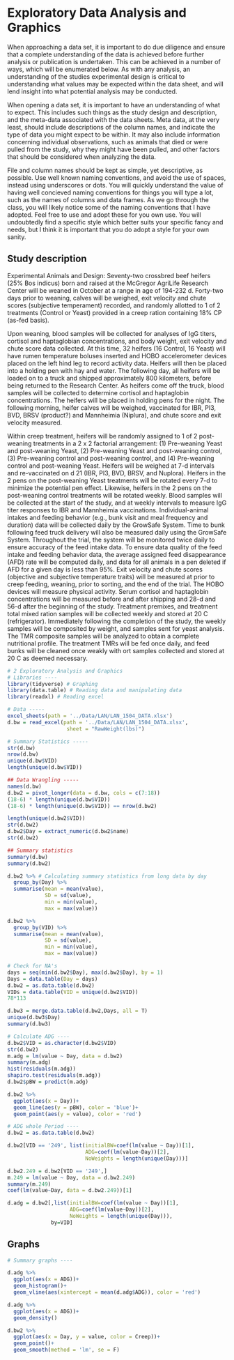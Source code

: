 # Exploratory Data Analysis and Graphics

When approaching a data set, it is important to do due diligence and ensure that a complete understanding of the data is achieved before further analysis or publication is undertaken. This can be achieved in a number of ways, which will be enumerated below. As with any analysis, an understanding of the studies experimental design is critical to understanding what values may be expected within the data sheet, and will lend insight into what potential analysis may be conducted. 

When opening a data set, it is important to have an understanding of what to expect. This includes such things as the study design and description, and the meta-data associated with the data sheets. Meta data, at the very least, should include descriptions of the column names, and indicate the type of data you might expect to be within. It may also include information concerning individual observations, such as animals that died or were pulled from the study, why they might have been pulled, and other factors that should be considered when analyzing the data. 

File and column names should be kept as simple, yet descriptive, as possible. Use well known naming conventions, and avoid the use of spaces, instead using underscores or dots. You will quickly understand the value of having well concieved naming conventions for things you will type a lot, such as the names of columns and data frames. As we go through the class, you will likely notice some of the naming conventions that I have adopted. Feel free to use and adopt these for you own use. You will undoubtedly find a specific style which better suits your specific fancy and needs, but I think it is important that you do adopt a style for your own sanity.

## Study description 
Experimental Animals and Design: Seventy-two crossbred beef heifers (25% Bos indicus) born and raised at the McGregor AgriLife Research Center will be weaned in October at a range in age of 194-232 d. Forty-two days prior to weaning, calves will be weighed, exit velocity and chute scores (subjective temperament) recorded, and randomly allotted to 1 of 2 treatments (Control or Yeast) provided in a creep ration containing 18% CP (as-fed basis). 

Upon weaning, blood samples will be collected for analyses of IgG titers, cortisol and haptaglobian concentrations, and body weight, exit velocity and chute score data collected. At this time, 32 heifers (16 Control, 16 Yeast) will have rumen temperature boluses inserted and HOBO accelerometer devices placed on the left hind leg to record activity data. Heifers will then be placed into a holding pen with hay and water. The following day, all heifers will be loaded on to a truck and shipped approximately 800 kilometers, before being returned to the Research Center. As heifers come off the truck, blood samples will be collected to determine cortisol and haptaglobin concentrations. The heifers will be placed in holding pens for the night. The following morning, heifer calves will be weighed, vaccinated for IBR, PI3, BVD, BRSV (product?) and Mannheimia (Niplura), and chute score and exit velocity measured.  

Within creep treatment, heifers will be randomly assigned to 1 of 2 post-weaning treatments in a 2 x 2 factorial arrangement: (1) Pre-weaning Yeast and post-weaning Yeast, (2) Pre-weaning Yeast and post-weaning control, (3) Pre-weaning control and post-weaning control, and (4) Pre-weaning control and post-weaning Yeast. Heifers will be weighed at 7-d intervals and re-vaccinated on d 21 (IBR, PI3, BVD, BRSV, and Nuplora). Heifers in the 2 pens on the post-weaning Yeast treatments will be rotated every 7-d to minimize the potential pen effect. Likewise, heifers in the 2 pens on the post-weaning control treatments will be rotated weekly. Blood samples will be collected at the start of the study, and at weekly intervals to measure IgG titer responses to IBR and Mannheimia vaccinations. Individual-animal intakes and feeding behavior (e.g., bunk visit and meal frequency and duration) data will be collected daily by the GrowSafe System. Time to bunk following feed truck delivery will also be measured daily using the GrowSafe System. Throughout the trial, the system will be monitored twice daily to ensure accuracy of the feed intake data. To ensure data quality of the feed intake and feeding behavior data, the average assigned feed disappearance (AFD) rate will be computed daily, and data for all animals in a pen deleted if AFD for a given day is less than 95%. Exit velocity and chute scores (objective and subjective temperature traits) will be measured at prior to creep feeding, weaning, prior to sorting, and the end of the trial. The HOBO devices will measure physical activity. Serum cortisol and haptaglobin concentrations will be measured before and after shipping and 28-d and 56-d after the beginning of the study. Treatment premixes, and treatment total mixed ration samples will be collected weekly and stored at 20 C (refrigerator). Immediately following the completion of the study, the weekly samples will be composited by weight, and samples sent for yeast analysis. The TMR composite samples will be analyzed to obtain a complete nutritional profile. The treatment TMRs will be fed once daily, and feed bunks will be cleaned once weakly with ort samples collected and stored at 20 C as deemed necessary.  

 
```r
# 2 Exploratory Analysis and Graphics
# Libraries ----
library(tidyverse) # Graphing 
library(data.table) # Reading data and manipulating data
library(readxl) # Reading excel

# Data -----
excel_sheets(path = '../Data/LAN/LAN_1504_DATA.xlsx')
d.bw = read_excel(path = '../Data/LAN/LAN_1504_DATA.xlsx',
                   sheet = "RawWeight(lbs)")

# Summary Statistics -----
str(d.bw)
nrow(d.bw)
unique(d.bw$VID)
length(unique(d.bw$VID))

## Data Wrangling -----
names(d.bw)
d.bw2 = pivot_longer(data = d.bw, cols = c(7:18))
(18-6) * length(unique(d.bw$VID))
(18-6) * length(unique(d.bw$VID)) == nrow(d.bw2)

length(unique(d.bw2$VID))
str(d.bw2)
d.bw2$Day = extract_numeric(d.bw2$name)
str(d.bw2)

## Summary statistics
summary(d.bw)
summary(d.bw2)

d.bw2 %>% # Calculating summary statistics from long data by day
  group_by(Day) %>% 
  summarise(mean = mean(value),
            SD = sd(value),
            min = min(value),
            max = max(value))

d.bw2 %>% 
  group_by(VID) %>% 
  summarise(mean = mean(value),
            SD = sd(value),
            min = min(value),
            max = max(value))

```

```r
# Check for NA's 
days = seq(min(d.bw2$Day), max(d.bw2$Day), by = 1)
Days = data.table(Day = days)
d.bw2 = as.data.table(d.bw2)
VIDs = data.table(VID = unique(d.bw2$VID))
78*113

d.bw3 = merge.data.table(d.bw2,Days, all = T)
unique(d.bw3$Day)
summary(d.bw3)
```

```r
# Calculate ADG ----
d.bw2$VID = as.character(d.bw2$VID)
str(d.bw2)
m.adg = lm(value ~ Day, data = d.bw2)
summary(m.adg)
hist(residuals(m.adg))
shapiro.test(residuals(m.adg))
d.bw2$pBW = predict(m.adg)

d.bw2 %>% 
  ggplot(aes(x = Day))+
  geom_line(aes(y = pBW), color = 'blue')+
  geom_point(aes(y = value), color = 'red')

```
```r
# ADG whole Period ----
d.bw2 = as.data.table(d.bw2)

d.bw2[VID == '249', list(initialBW=coef(lm(value ~ Day))[1], 
                         ADG=coef(lm(value~Day))[2],
                         NoWeights = length(unique(Day)))]

d.bw2.249 = d.bw2[VID == '249',]
m.249 = lm(value ~ Day, data = d.bw2.249)
summary(m.249)
coef(lm(value~Day, data = d.bw2.249))[1]

d.adg = d.bw2[,list(initialBW=coef(lm(value ~ Day))[1], 
                    ADG=coef(lm(value~Day))[2],
                    NoWeights = length(unique(Day))),
              by=VID]
```

## Graphs
```r
# Summary graphs ----

d.adg %>% 
  ggplot(aes(x = ADG))+
  geom_histogram()+
  geom_vline(aes(xintercept = mean(d.adg$ADG)), color = 'red')

d.adg %>% 
  ggplot(aes(x = ADG))+
  geom_density()

d.bw2 %>% 
  ggplot(aes(x = Day, y = value, color = Creep))+
  geom_point()+
  geom_smooth(method = 'lm', se = F)
```


